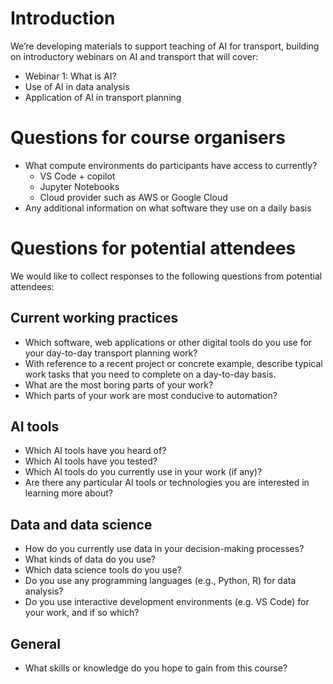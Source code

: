 <!-- tfse ask

It was a pleasure meeting you both earlier today, and apologies again for the rushed ending. As promised, I’ve summarised our discussion and next steps below.
 
Current Position and Phase 1:
Phase 1 of support is being delivered through TfSE’s subject matter expert supply chain. While these commissions are not yet fully confirmed, our preference is to continue with this approach for Phase 1 and build any follow-on support (Phase 2) around it.
Phase 1 will cover three key areas:
Introduction to AI and its application in transport planning (high level)
AI in data analysis
Practical applications in transport planning
 
To shape the next stage of support with your team, we agreed that the best approach is to:
Share a hypothesis for what the course could look like, including day-to-day challenges and relevant user cases. This could also include some questions to go into the Chat Forum, or survey style format to users to understand in a bit more detail what it is they require, or if the hypothesis suits their needs.
Focus on fundamentals, given current capability levels, but also incorporate case studies and examples (as you mentioned) to highlight real opportunities.
Keep the theme of “demystifying AI”, while allowing for adjustments after our introductory session, so we can avoid duplication. -->

# Introduction

We're developing materials to support teaching of AI for transport, building on introductory webinars on AI and transport that will cover:

- Webinar 1: What is AI?
- Use of AI in data analysis
- Application of AI in transport planning

# Questions for course organisers

- What compute environments do participants have access to currently?
  - VS Code + copilot
  - Jupyter Notebooks
  - Cloud provider such as AWS or Google Cloud

- Any additional information on what software they use on a daily basis

# Questions for potential attendees

We would like to collect responses to the following questions from potential attendees:

## Current working practices

- Which software, web applications or other digital tools do you use for your day-to-day transport planning work?
- With reference to a recent project or concrete example, describe typical work tasks that you need to complete on a day-to-day basis.
- What are the most boring parts of your work?
- Which parts of your work are most conducive to automation?

## AI tools

- Which AI tools have you heard of?
- Which AI tools have you tested?
- Which AI tools do you currently use in your work (if any)?
- Are there any particular AI tools or technologies you are interested in learning more about?

## Data and data science

- How do you currently use data in your decision-making processes?
- What kinds of data do you use?
- Which data science tools do you use?
- Do you use any programming languages (e.g., Python, R) for data analysis?
- Do you use interactive development environments (e.g. VS Code) for your work, and if so which?

## General

- What skills or knowledge do you hope to gain from this course?

<!-- Draft Outline: -->

<!-- ## Course Overview

This 8-hour online course provides a comprehensive introduction to the exciting field of Transport Data Science. Students will learn the fundamental concepts, tools, and techniques to analyze transport datasets, gain insights, and add value. By the end of it, you will be empowered to use free and open source data and digital tools to convert open access datasets into actionable evidence for safer, healthier and more efficient transportation systems. The course is designed for people who have experience with data science and would like to apply their skills in the transport sector and for transport professionals and researchers to empower their work with data science.

## Syllabus (8 hours total)

### Module 1: Introduction to Transport Data Science (1.5 hours)

*   **Lecture (45 mins):**
    *   What is Transport Data Science?
    *   Importance and applications in the modern world.
    *   Overview of data sources and types in transport planning
    *   Key challenges and opportunities.
*   **Practical (30 mins):**
    *   Setting up the R/Python environment for transport data analysis.
    *   Introduction to key packages and tools.
*   **Test (15 mins):** Quiz on fundamental concepts.

### Module 2: Data Acquisition and Preprocessing (2 hours)

*   **Lecture (60 mins):**
    *   Sources of transport data (public APIs, open data portals, proprietary data).
    *   Data cleaning techniques for common transport data issues (missing values, outliers, inconsistencies).
    *   Data transformation and formatting.
    *   Introduction to spatial data and coordinate reference systems.
*   **Practical (45 mins):**
    *   Downloading and importing a sample transport dataset.
    *   Applying data cleaning and preprocessing steps.
*   **Test (15 mins):** Short assignment on data cleaning.

### Module 3: Exploratory Data Analysis (EDA) for Transport (2 hours)

*   **Lecture (60 mins):**
    *   Descriptive statistics for transport data.
    *   Visualizing transport patterns:
        *   Transport network datasets
        *   Flow maps with origin-destination data
        *   Route assignment with routing engines
        *   Network generation and network processing
    *   Introduction to network analysis concepts.
*   **Practical (45 mins):**
    *   Performing EDA on a processed transport dataset.
    *   Creating insightful visualizations.
*   **Test (15 mins):** Quiz on EDA techniques and interpretation.

### Module 4: Introduction to Transport Modelling and Case Studies (2.5 hours)

*   **Lecture (30 mins):**
    *   Basic concepts of transport demand modelling.
    *   Distance decay and uptake functions.
    *   Case study: Propensity to Cycle Tool (PCT) and its applications.

*   **Practical (120 mins):**
    *   Working through a guided case study using a real-world (simplified) dataset.

*   **Test (30 mins):** Final project - a small data analysis task on a new dataset.

### Course Wrap-up and Next Steps (30 mins)

*   **Lecture (30 mins):**
    *   Recap of key learnings.
    *   Further learning resources and communities.
    *   Career opportunities in Transport Data Science.
    *   Q&A.

## Resourcing

The development and initial delivery of this course is estimated as follows:

*   **Course Leader:** 10 days
    *   Curriculum design and content creation (lectures, practicals, assessments).
    *   Recording lectures.
    *   Overall project management.
*   **PDRA (Post-Doctoral Research Associate):** 10 days
    *   Developing practical exercises and solutions.
    *   Sourcing and preparing datasets.
    *   Assisting with content review and platform setup.
    *   Initial TA support during first run. -->
